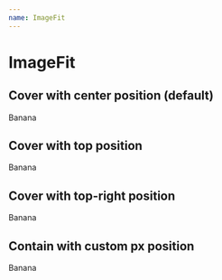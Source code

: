 ```yaml
---
name: ImageFit
---
```



# ImageFit

<PropsTable of={ImageFit} />

## Cover with center position (default)

<Playground>
  <ImageFit src='https://picsum.photos/1200/500' alt='image' style={{
    height: '200px',
    minWidth: '100%',
  }}>Banana</ImageFit>
</Playground>

## Cover with top position

<Playground>
  <ImageFit src='https://picsum.photos/1200/500' alt='image' position='top' style={{
    height: '200px',
    minWidth: '100%',
  }}>Banana</ImageFit>
</Playground>

## Cover with top-right position

<Playground>
  <ImageFit src='https://picsum.photos/1200/500' alt='image' position='top right' style={{
    minHeight: '50vh',
    maxWidth: '100%',
  }}>Banana</ImageFit>
</Playground>

## Contain with custom px position

<Playground>
  <ImageFit src='https://picsum.photos/1200/500' alt='image' position='-200px -200px' fit='contain' style={{
    minHeight: '100px',
    maxWidth: '100%',
  }}>Banana</ImageFit>
</Playground>
